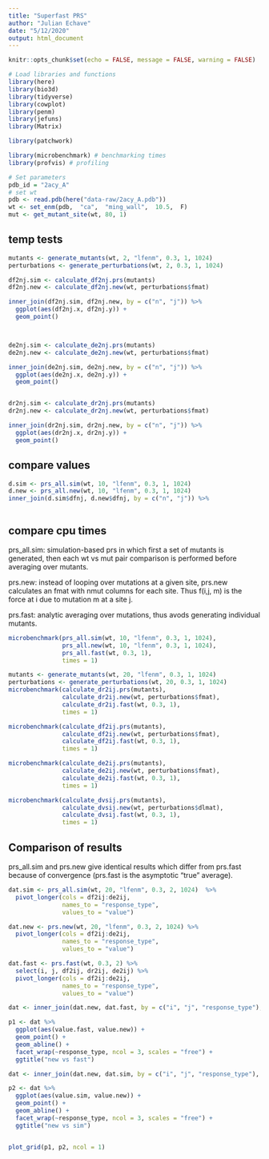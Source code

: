 ```yaml
---
title: "Superfast PRS"
author: "Julian Echave"
date: "5/12/2020"
output: html_document
---
```


```r
knitr::opts_chunk$set(echo = FALSE, message = FALSE, warning = FALSE)
```


```r
# Load libraries and functions
library(here)
library(bio3d)
library(tidyverse)
library(cowplot)
library(penm)
library(jefuns)
library(Matrix)

library(patchwork)

library(microbenchmark) # benchmarking times
library(profvis) # profiling
```

```r
# Set parameters
pdb_id = "2acy_A"
# set wt
pdb <- read.pdb(here("data-raw/2acy_A.pdb"))
wt <- set_enm(pdb,  "ca",  "ming_wall",  10.5,  F)
mut <- get_mutant_site(wt, 80, 1)
```


## temp tests

```r

mutants <- generate_mutants(wt, 2, "lfenm", 0.3, 1, 1024)
perturbations <- generate_perturbations(wt, 2, 0.3, 1, 1024)

df2nj.sim <- calculate_df2nj.prs(mutants)
df2nj.new <- calculate_df2nj.new(wt, perturbations$fmat)

inner_join(df2nj.sim, df2nj.new, by = c("n", "j")) %>%
  ggplot(aes(df2nj.x, df2nj.y)) +
  geom_point()



de2nj.sim <- calculate_de2nj.prs(mutants)
de2nj.new <- calculate_de2nj.new(wt, perturbations$fmat)

inner_join(de2nj.sim, de2nj.new, by = c("n", "j")) %>%
  ggplot(aes(de2nj.x, de2nj.y)) +
  geom_point()


dr2nj.sim <- calculate_dr2nj.prs(mutants)
dr2nj.new <- calculate_dr2nj.new(wt, perturbations$fmat)

inner_join(dr2nj.sim, dr2nj.new, by = c("n", "j")) %>%
  ggplot(aes(dr2nj.x, dr2nj.y)) +
  geom_point()

```



## compare values

```r
d.sim <- prs_all.sim(wt, 10, "lfenm", 0.3, 1, 1024)
d.new <- prs_all.new(wt, 10, "lfenm", 0.3, 1, 1024)
inner_join(d.sim$dfnj, d.new$dfnj, by = c("n", "j")) %>%



```


## compare cpu times

prs_all.sim: simulation-based prs in which first a set of mutants is generated, then each wt vs mut pair comparison is performed before averaging over mutants.

prs.new:  instead of looping over mutations at a given site, prs.new calculates an fmat with nmut columns for each site. Thus f(i,j, m) is the force at i due to mutation m at a site j.

prs.fast: analytic averaging over mutations, thus avods generating individual mutants.



```r
microbenchmark(prs_all.sim(wt, 10, "lfenm", 0.3, 1, 1024),
               prs_all.new(wt, 10, "lfenm", 0.3, 1, 1024),
               prs_all.fast(wt, 0.3, 1),
               times = 1)
```


```r
mutants <- generate_mutants(wt, 20, "lfenm", 0.3, 1, 1024)
perturbations <- generate_perturbations(wt, 20, 0.3, 1, 1024)
microbenchmark(calculate_dr2ij.prs(mutants),
               calculate_dr2ij.new(wt, perturbations$fmat),
               calculate_dr2ij.fast(wt, 0.3, 1),
               times = 1)
```
```r

microbenchmark(calculate_df2ij.prs(mutants),
               calculate_df2ij.new(wt, perturbations$fmat),
               calculate_df2ij.fast(wt, 0.3, 1),
               times = 1)
```
```r
microbenchmark(calculate_de2ij.prs(mutants),
               calculate_de2ij.new(wt, perturbations$fmat),
               calculate_de2ij.fast(wt, 0.3, 1),
               times = 1)
```

```r
microbenchmark(calculate_dvsij.prs(mutants),
               calculate_dvsij.new(wt, perturbations$dlmat),
               calculate_dvsij.fast(wt, 0.3, 1),
               times = 1)
```

## Comparison of results

prs_all.sim and prs.new give identical results which differ from prs.fast because of convergence (prs.fast is the asymptotic "true" average).



```r
dat.sim <- prs_all.sim(wt, 20, "lfenm", 0.3, 2, 1024)  %>%
  pivot_longer(cols = df2ij:de2ij,
               names_to = "response_type",
               values_to = "value")

dat.new <- prs.new(wt, 20, "lfenm", 0.3, 2, 1024) %>%
  pivot_longer(cols = df2ij:de2ij,
               names_to = "response_type",
               values_to = "value")

dat.fast <- prs.fast(wt, 0.3, 2) %>%
  select(i, j, df2ij, dr2ij, de2ij) %>%
  pivot_longer(cols = df2ij:de2ij,
               names_to = "response_type",
               values_to = "value")

dat <- inner_join(dat.new, dat.fast, by = c("i", "j", "response_type"), suffix = c(".new", ".fast"))

p1 <- dat %>%
  ggplot(aes(value.fast, value.new)) +
  geom_point() +
  geom_abline() +
  facet_wrap(~response_type, ncol = 3, scales = "free") +
  ggtitle("new vs fast")

dat <- inner_join(dat.new, dat.sim, by = c("i", "j", "response_type"), suffix = c(".new", ".sim"))

p2 <- dat %>%
  ggplot(aes(value.sim, value.new)) +
  geom_point() +
  geom_abline() +
  facet_wrap(~response_type, ncol = 3, scales = "free") +
  ggtitle("new vs sim")


plot_grid(p1, p2, ncol = 1)



```
